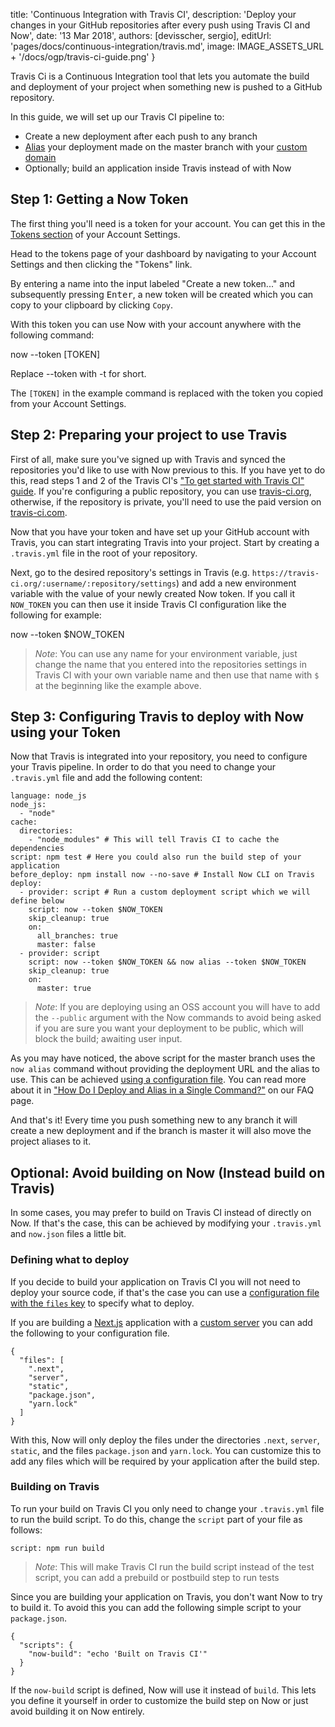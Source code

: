 

  title: 'Continuous Integration with Travis CI',
  description: 'Deploy your changes in your GitHub repositories after every push using Travis CI and Now',
  date: '13 Mar 2018',
  authors: [devisscher, sergio],
  editUrl: 'pages/docs/continuous-integration/travis.md',
  image: IMAGE_ASSETS_URL + '/docs/ogp/travis-ci-guide.png'
}

Travis Ci is a Continuous Integration tool that lets you automate the build and deployment of your project when something new is pushed to a GitHub repository.

In this guide, we will set up our Travis CI pipeline to:
- Create a new deployment after each push to any branch
- [Alias](/docs/features/aliases) your deployment made on the master branch with your [custom domain](/docs/getting-started/assign-a-domain-name)
- Optionally; build an application inside Travis instead of with Now

## Step 1: Getting a Now Token

The first thing you'll need is a token for your account. You can get this in the [Tokens section](/account/tokens) of your Account Settings.

Head to the tokens page of your dashboard by navigating to your Account Settings and then clicking the "Tokens" link.

By entering a name into the input labeled "Create a new token..." and subsequently pressing <kbd>Enter</kbd>, a new token will be created which you can copy to your clipboard by clicking `Copy`.

With this token you can use Now with your account anywhere with the following command:

<TerminalInput>now --token [TOKEN]</TerminalInput>

<Caption>Replace <InlineCode>--token</InlineCode> with <InlineCode>-t</InlineCode> for short.</Caption>

The `[TOKEN]` in the example command is replaced with the token you copied from your Account Settings.

## Step 2: Preparing your project to use Travis

First of all, make sure you've signed up with Travis and synced the repositories you'd like to use with Now previous to this. If you have yet to do this, read steps 1 and 2 of the Travis CI's ["To get started with Travis CI" guide](https://docs.travis-ci.com/user/getting-started). If you're configuring a public repository, you can use [travis-ci.org](https://travis-ci.org), otherwise, if the repository is private, you'll need to use the paid version on [travis-ci.com](https://travis-ci.com).

Now that you have your token and have set up your GitHub account with Travis, you can start integrating Travis into your project. Start by creating a `.travis.yml` file in the root of your repository.

Next, go to the desired repository's settings in Travis (e.g. `https://travis-ci.org/:username/:repository/settings`) and add a new environment variable with the value of your newly created Now token. If you call it `NOW_TOKEN` you can then use it inside Travis CI configuration like the following for example:

<TerminalInput>now --token $NOW_TOKEN</TerminalInput>

> *Note*: You can use any name for your environment variable, just change the name that you entered into the repositories settings in Travis CI with your own variable name and then use that name with `$` at the beginning like the example above.

## Step 3: Configuring Travis to deploy with Now using your Token

Now that Travis is integrated into your repository, you need to configure your Travis pipeline. In order to do that you need to change your `.travis.yml` file and add the following content:

```
language: node_js
node_js:
  - "node"
cache:
  directories:
    - "node_modules" # This will tell Travis CI to cache the dependencies
script: npm test # Here you could also run the build step of your application
before_deploy: npm install now --no-save # Install Now CLI on Travis
deploy:
  - provider: script # Run a custom deployment script which we will define below
    script: now --token $NOW_TOKEN
    skip_cleanup: true
    on:
      all_branches: true
      master: false
  - provider: script
    script: now --token $NOW_TOKEN && now alias --token $NOW_TOKEN
    skip_cleanup: true
    on:
      master: true
```

> *Note*: If you are deploying using an OSS account you will have to add the `--public` argument with the Now commands to avoid being asked if you are sure you want your deployment to be public, which will block the build; awaiting user input.

As you may have noticed, the above script for the master branch uses the `now alias` command without providing the deployment URL and the alias to use. This can be achieved [using a configuration file](/docs/features/configuration). You can read more about it in ["How Do I Deploy and Alias in a Single Command?"](/docs/other/faq#how-do-i-deploy-and-alias-in-a-single-command) on our FAQ page.

And that's it! Every time you push something new to any branch it will create a new deployment and if the branch is master it will also move the project aliases to it.

## Optional: Avoid building on Now (Instead build on Travis)

In some cases, you may prefer to build on Travis CI instead of directly on Now. If that's the case, this can be achieved by modifying your `.travis.yml` and `now.json` files a little bit.

### Defining what to deploy

If you decide to build your application on Travis CI you will not need to deploy your source code, if that's the case you can use a [configuration file with the `files` key](/docs/features/configuration#files-(array)) to specify what to deploy.

If you are building a [Next.js](https://github.com/zeit/next.js) application with a [custom server](https://github.com/zeit/next.js#custom-server-and-routing) you can add the following to your configuration file.

```
{
  "files": [
    ".next",
    "server",
    "static",
    "package.json",
    "yarn.lock"
  ]
}
```

With this, Now will only deploy the files under the directories `.next`, `server`, `static`, and the files `package.json` and `yarn.lock`. You can customize this to add any files which will be required by your application after the build step.

### Building on Travis

To run your build on Travis CI you only need to change your `.travis.yml` file to run the build script. To do this, change the `script` part of your file as follows:

```
script: npm run build
```

> *Note*: This will make Travis CI run the build script instead of the test script, you can add a prebuild or postbuild step to run tests

Since you are building your application on Travis, you don't want Now to try to build it. To avoid this you can add the following simple script to your `package.json`.

```
{
  "scripts": {
    "now-build": "echo 'Built on Travis CI'"
  }
}
```

If the `now-build` script is defined, Now will use it instead of `build`. This lets you define it yourself in order to customize the build step on Now or just avoid building it on Now entirely.


